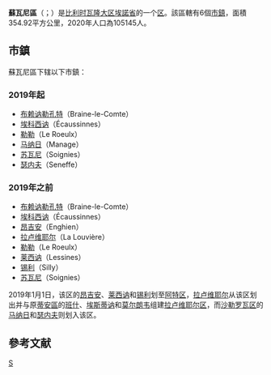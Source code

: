 {{noteTA|G1=比利时地名}}
{{Infobox settlement
| name                    = 蘇瓦尼區
| native_name             = <small>{{native name|fr|Arrondissement de Soignies}}<br>{{native name|nl|Arrondissement Zinnik}}</small>
| type                    = {{flag|Belgium}}[[区_(比利时)|行政区]]
| image_skyline           = 
| image_alt               = 
| image_caption           = 
| image_map               = Arrondissement Soignies Belgium Map.svg
| mapsize                 = 315
| map_alt                 = 
| map_caption             = 蘇瓦尼區在[[埃諾省|埃諾省]]的位置
| coordinates             = {{coord|50.6|4.1|region:BE_type:adm3rd|display=inline,title}}
| coor_pinpoint           = 
| coordinates_footnotes   = 
| subdivision_type        = [[世界政區索引|国家]]
| subdivision_name        = {{flag|Belgium}}
| subdivision_type1       = [[大区_(比利时)|大区]]
| subdivision_name1       = {{BE-REG-WAL}}
| subdivision_type2       = [[省_(比利时)|省]]
| subdivision_name2       = {{BE-PROV-HT}}
| parts_type              = [[市镇_(比利时)|市鎮]]数
| parts_style             = para
| p1                      = 6
| established_title       = 
| established_date        = 
| unit_pref               = Metric<!-- or US or UK -->
| area_footnotes          = 
| area_total_km2          = 354.92
| elevation_footnotes     = 
| elevation_m             = 
| population_footnotes    = <ref>{{Cite web|title=Statistiques de population|url=https://www.ibz.rrn.fgov.be/fr/population/statistiques-de-population/}}</ref>
| population_total        = 105145
| population_as_of        = 2020年1月1日
| population_density_km2  = auto
| timezone1               = [[欧洲中部时间|CET]]
| utc_offset1             = +1
| timezone1_DST           = [[欧洲中部夏令时间|CEST]]
| utc_offset1_DST         = +2
| blank_name              = [[NIS编码|NIS编码]]
| blank_info              = 55000
| iso_code                = 
| website                 = 
| footnotes               = 
}}
'''蘇瓦尼區'''（{{Lang-fr|Arrondissement de Soignies}}；{{Lang-nl|Arrondissement Zinnik}}）是[[比利时|比利时]][[瓦隆大区|瓦隆大区]][[埃諾省|埃諾省]]的一个[[区_(比利时)|区]]。該區轄有6個[[市镇_(比利时)|市鎮]]，面積354.92平方公里，2020年人口為105145人。

==市鎮==
蘇瓦尼區下辖以下市鎮：

=== 2019年起 ===
* [[布赖讷勒孔特|布赖讷勒孔特]]（Braine-le-Comte）
* [[埃科西讷|埃科西讷]]（Écaussinnes）
* [[勒勒_(埃诺省)|勒勒]]（Le Roeulx）
* [[马纳日|马纳日]]（Manage）{{color|green|+}}
* [[苏瓦尼|苏瓦尼]]（Soignies）
* [[瑟内夫|瑟内夫]]（Seneffe）{{color|green|+}}

=== 2019年之前 ===
* [[布赖讷勒孔特|布赖讷勒孔特]]（Braine-le-Comte）
* [[埃科西讷|埃科西讷]]（Écaussinnes）
* [[昂吉安|昂吉安]]（Enghien）{{color|red|-}}
* [[拉卢维耶尔|拉卢维耶尔]]（La Louvière）{{color|red|-}}
* [[勒勒_(埃诺省)|勒勒]]（Le Roeulx）
* [[莱西讷|莱西讷]]（Lessines）{{color|red|-}}
* [[锡利|锡利]]（Silly）{{color|red|-}}
* [[苏瓦尼|苏瓦尼]]（Soignies）

2019年1月1日，该区的[[昂吉安|昂吉安]]、[[莱西讷|莱西讷]]和[[锡利|锡利]]划至[[阿特區_(比利時)|阿特区]]，[[拉卢维耶尔|拉卢维耶尔]]从该区划出并与原[[蒂安區|蒂安區]]的[[班什|班什]]、[[埃斯蒂讷|埃斯蒂讷]]和[[莫尔朗韦|莫尔朗韦]]组建[[拉卢维耶尔区|拉卢维耶尔区]]，而[[沙勒罗瓦区|沙勒罗瓦区]]的[[马纳日|马纳日]]和[[瑟内夫|瑟内夫]]则划入该区。

==參考文献==
{{reflist}}

{{比利时行政区划}}
[[Category:埃诺省的区|S]]
{{Hainaut-geo-stub}}